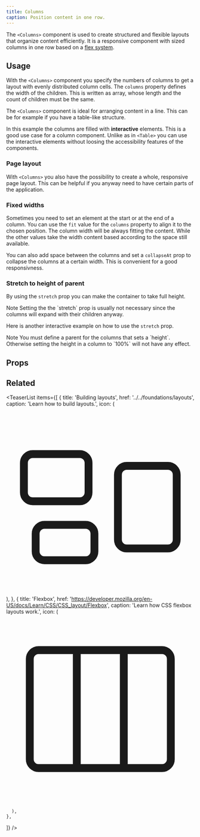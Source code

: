 ```yaml
---
title: Columns
caption: Position content in one row.
---
```


The `<Columns>` component is used to create structured and flexible layouts that organize content efficiently. It is a responsive component with sized columns in one row based on a [flex system](https://developer.mozilla.org/en-US/docs/Learn/CSS/CSS_layout/Flexbox).

## Usage

With the `<Columns>` component you specify the numbers of columns to get a layout with evenly distributed column cells. The `columns` property defines the width of the children. This is written as array, whose length and the count of children must be the same.

The `<Columns>` component is ideal for arranging content in a line. This can be for example if you have a table-like structure.

In this example the columns are filled with **interactive** elements. This is a good use case for a column component. Unlike as in `<Table>` you can use the interactive elements without loosing the accessibility features of the components.

<ComponentDemo file="./table-layout-columns.demo.tsx" />

### Page layout

With `<Columns>` you also have the possibility to create a whole, responsive page layout. This can be helpful if you anyway need to have certain parts of the application.

<ComponentDemo file="./layout-columns.demo.tsx" />

### Fixed widths

Sometimes you need to set an element at the start or at the end of a column. You can use the `fit` value for the `columns` property to align it to the chosen position. The column width will be always fitting the content. While the other values take the width content based according to the space still available.

<ComponentDemo file="./fit-width-columns.demo.tsx" />

You can also add space between the columns and set a `collapseAt` prop to collapse the columns at a certain width. This is convenient for a good responsivness.

### Stretch to height of parent

By using the `stretch` prop you can make the container to take full height.

<SectionMessage>
  <SectionMessage.Title>Note</SectionMessage.Title>
  <SectionMessage.Content>
    Setting the the `stretch` prop is usually not necessary since the columns
    will expand with their children anyway.
  </SectionMessage.Content>
</SectionMessage>

<ComponentDemo file="./stretch-columns.demo.tsx" />

Here is another interactive example on how to use the `stretch` prop.

<SectionMessage>
  <SectionMessage.Title>Note</SectionMessage.Title>
  <SectionMessage.Content>
    You must define a parent for the columns that sets a `height`. Otherwise
    setting the height in a column to `100%` will not have any effect.
  </SectionMessage.Content>
</SectionMessage>

<ComponentDemo file="./stretch-columns-switch.demo.tsx" />

## Props

<StorybookHintMessage component={title} />

<PropsTable component={title} />

## Related

<TeaserList
  items={[
    {
      title: 'Building layouts',
      href: '../../foundations/layouts',
      caption: 'Learn how to build layouts.',
      icon: (
        <svg
          xmlns="http://www.w3.org/2000/svg"
          fill="none"
          viewBox="0 0 24 24"
          strokeWidth={1.5}
          stroke="currentColor"
          className="size-6"
        >
          <path
            strokeLinecap="round"
            strokeLinejoin="round"
            d="M2.25 7.125C2.25 6.504 2.754 6 3.375 6h6c.621 0 1.125.504 1.125 1.125v3.75c0 .621-.504 1.125-1.125 1.125h-6a1.125 1.125 0 0 1-1.125-1.125v-3.75ZM14.25 8.625c0-.621.504-1.125 1.125-1.125h5.25c.621 0 1.125.504 1.125 1.125v8.25c0 .621-.504 1.125-1.125 1.125h-5.25a1.125 1.125 0 0 1-1.125-1.125v-8.25ZM3.75 16.125c0-.621.504-1.125 1.125-1.125h5.25c.621 0 1.125.504 1.125 1.125v2.25c0 .621-.504 1.125-1.125 1.125h-5.25a1.125 1.125 0 0 1-1.125-1.125v-2.25Z"
          />
        </svg>
      ),
    },
    {
      title: 'Flexbox',
      href: 'https://developer.mozilla.org/en-US/docs/Learn/CSS/CSS_layout/Flexbox',
      caption: 'Learn how CSS flexbox layouts work.',
      icon: (
      <svg xmlns="http://www.w3.org/2000/svg" fill="none" viewBox="0 0 24 24" strokeWidth={1.5} stroke="currentColor" className="size-6">
  <path strokeLinecap="round" strokeLinejoin="round" d="M9 4.5v15m6-15v15m-10.875 0h15.75c.621 0 1.125-.504 1.125-1.125V5.625c0-.621-.504-1.125-1.125-1.125H4.125C3.504 4.5 3 5.004 3 5.625v12.75c0 .621.504 1.125 1.125 1.125Z" />
</svg>

      ),
    },

]}
/>
